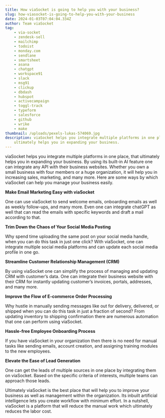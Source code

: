 ```yaml
---
title: How viaSocket is going to help you with your business?
slug: how-viasocket-is-going-to-help-you-with-your-business
date: 2024-01-03T07:04:04.334Z
author: Team viaSocket
tag:
    - via-socket
    - zendesk-sell
    - mailchimp
    - todoist
    - monday.com
    - sendlane
    - smartsheet
    - asana
    - chatgpt
    - workspace91
    - slack
    - msg91
    - clickup
    - dbdash
    - hubspot
    - activecampaign
    - toggl-track
    - typeform
    - salesforce
    - github
    - wrike
    - make
thumbnail: /uploads/pexels-lukas-574069.jpg
description: viaSocket helps you integrate multiple platforms in one place, that
    ultimately helps you in expanding your business.
---
```


viaSocket helps you integrate multiple platforms in one place, that ultimately helps you in expanding your business. By using its built-in AI feature one can integrate any API with their business websites. Whether you own a small business with four members or a huge organization, it will help you in increasing sales, marketing, and many more. Here are some ways by which viaSocket can help you manage your business easily.

**Make Email Marketing Easy with viaSocket**

One can use viaSocket to send welcome emails, onboarding emails as well as weekly follow-ups, and many more. Even one can integrate chatGPT as well that can read the emails with specific keywords and draft a mail according to that.

**Trim Down the Chaos of Your Social Media Posting**

Why spend time uploading the same post on your social media handle, when you can do this task in just one click? With viaSocket, one can integrate multiple social media platforms and can update each social media profile in one go.

**Streamline Customer Relationship Management (CRM)**

By using viaSocket one can simplify the process of managing and updating CRM with customer’s data. One can integrate their business website with their CRM for instantly updating customer’s invoices, portals, addresses, and many more.

**Improve the Flow of E-commerce Order Processing**

Why hustle in manually sending messages like out for delivery, delivered, or shipped when you can do this task in just a fraction of second? From updating inventory to shipping confirmation there are numerous automation that one can perform using viaSocket.

**Hassle-free Employee Onboarding Process**

If you have viaSocket in your organization then there is no need for manual tasks like sending emails, account creation, and assigning training modules to the new employees.

**Elevate the Ease of Lead Generation**

One can get the leads of multiple sources in one place by integrating them on viaSocket. Based on the specific criteria of interests, multiple teams can approach those leads.

Ultimately viaSocket is the best place that will help you to improve your business as well as management within the organization. Its inbuilt artificial intelligence lets you create workflow with minimum effort. In a nutshell, viaSocket is a platform that will reduce the manual work which ultimately reduces the labor cost.
